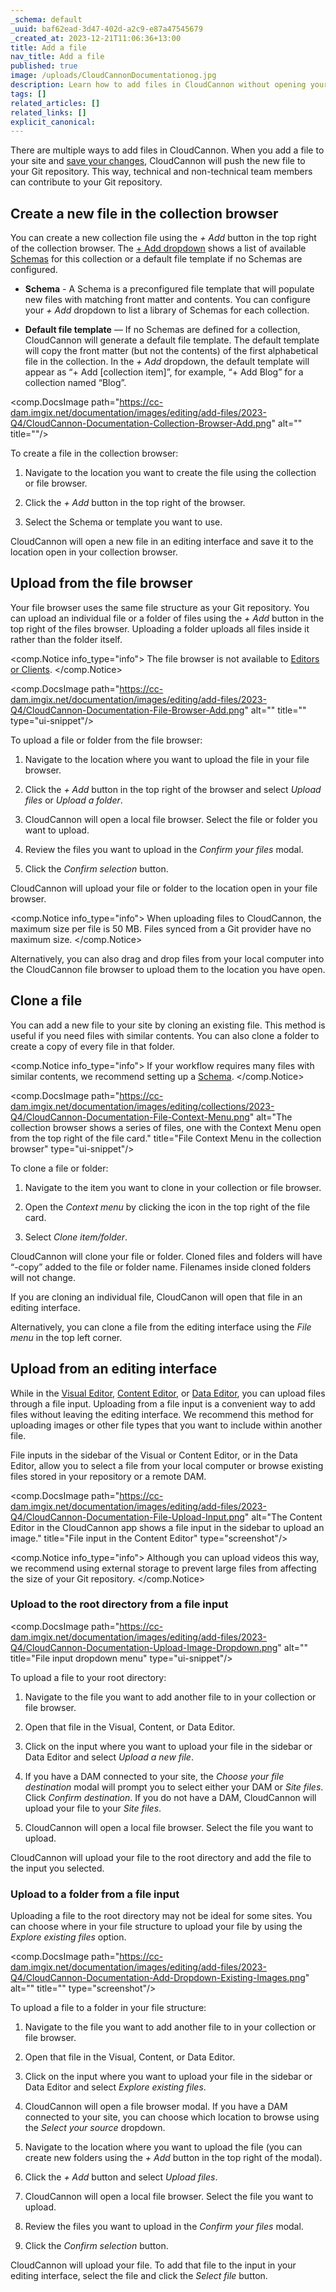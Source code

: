 ```yaml
---
_schema: default
_uuid: baf62ead-3d47-402d-a2c9-e87a47545679
_created_at: 2023-12-21T11:06:36+13:00
title: Add a file
nav_title: Add a file
published: true
image: /uploads/CloudCannonDocumentationog.jpg
description: Learn how to add files in CloudCannon without opening your Git repository.
tags: []
related_articles: []
related_links: []
explicit_canonical:
---
```

There are multiple ways to add files in CloudCannon. When you add a file to your site and [save your changes](/documentation/articles/save-your-changes/), CloudCannon will push the new file to your Git repository. This way, technical and non-technical team members can contribute to your Git repository.

## Create a new file in the collection browser

You can create a new collection file using the *\+ Add* button in the top right of the collection browser. The [\+ Add dropdown](/documentation/articles/defining-more-ways-to-add-new-files/) shows a list of available [Schemas](/documentation/articles/creating-collection-schemas/) for this collection or a default file template if no Schemas are configured.

* **Schema**&nbsp;- A Schema is a preconfigured file template that will populate new files with matching front matter and contents. You can configure your *\+ Add*&nbsp;dropdown to list a library of Schemas for each collection.

* **Default file template** — If no Schemas are defined for a collection, CloudCannon will generate a default file template. The default template will copy the front matter (but not the contents) of the first alphabetical file in the collection. In the *\+ Add* dropdown, the default template will appear as “+ Add \[collection item\]”, for example, “+ Add Blog” for a collection named “Blog”.

<comp.DocsImage path="https://cc-dam.imgix.net/documentation/images/editing/add-files/2023-Q4/CloudCannon-Documentation-Collection-Browser-Add.png" alt="" title=""/>

To create a file in the collection browser:

1. Navigate to the location you want to create the file using the collection or file browser.

2. Click the *\+ Add* button in the top right of the browser.

3. Select the Schema or template you want to use.

CloudCannon will open a new file in an editing interface and save it to the location open in your collection browser.

## Upload from the file browser

Your file browser uses the same file structure as your Git repository. You can upload an individual file or a folder of files using the *\+ Add* button in the top right of the files browser. Uploading a folder uploads all files inside it rather than the folder itself.

<comp.Notice info_type="info">
  The file browser is not available to [Editors or Clients](/documentation/articles/managing-your-team-members/).
</comp.Notice>

<comp.DocsImage path="https://cc-dam.imgix.net/documentation/images/editing/add-files/2023-Q4/CloudCannon-Documentation-File-Browser-Add.png" alt="" title="" type="ui-snippet"/>

To upload a file or folder from the file browser:

1. Navigate to the location where you want to upload the file in your file browser.

2. Click the *\+ Add* button in the top right of the browser and select *Upload files* or *Upload a folder*.

3. CloudCannon will open a local file browser. Select the file or folder you want to upload.

4. Review the files you want to upload in the *Confirm your files* modal.

5. Click the *Confirm selection* button.

CloudCannon will upload your file or folder to the location open in your file browser.

<comp.Notice info_type="info">
  When uploading files to CloudCannon, the maximum size per file is 50 MB. Files synced from a Git provider have no maximum size.
</comp.Notice>

Alternatively, you can also drag and drop files from your local computer into the CloudCannon file browser to upload them to the location you have open.

## Clone a file

You can add a new file to your site by cloning an existing file. This method is useful if you need files with similar contents. You can also clone a folder to create a copy of every file in that folder.

<comp.Notice info_type="info">
  If your workflow requires many files with similar contents, we recommend setting up a [Schema](/documentation/articles/creating-collection-schemas/).
</comp.Notice>

<comp.DocsImage path="https://cc-dam.imgix.net/documentation/images/editing/collections/2023-Q4/CloudCannon-Documentation-File-Context-Menu.png" alt="The collection browser shows a series of files, one with the Context Menu open from the top right of the file card." title="File Context Menu in the collection browser" type="ui-snippet"/>

To clone a file or folder:

1. Navigate to the item you want to clone in your collection or file browser.

2. Open the *Context menu* by clicking the icon in the top right of the file card.

3. Select *Clone item/folder*.

CloudCannon will clone your file or folder. Cloned files and folders will have “-copy” added to the file or folder name. Filenames inside cloned folders will not change.

If you are cloning an individual file, CloudCanon will open that file in an editing interface.

Alternatively, you can clone a file from the editing interface using the *File menu* in the top left corner.

## Upload from an editing interface

While in the [Visual Editor](/documentation/articles/introducing-the-visual-editor/), [Content Editor](/documentation/articles/introducing-the-content-editor/), or [Data Editor](/documentation/articles/introducing-the-data-editor/), you can upload files through a file input. Uploading from a file input is a convenient way to add files without leaving the editing interface. We recommend this method for uploading images or other file types that you want to include within another file.

File inputs in the sidebar of the Visual or Content Editor, or in the Data Editor, allow you to select a file from your local computer or browse existing files stored in your repository or a remote DAM.

<comp.DocsImage path="https://cc-dam.imgix.net/documentation/images/editing/add-files/2023-Q4/CloudCannon-Documentation-File-Upload-Input.png" alt="The Content Editor in the CloudCannon app shows a file input in the sidebar to upload an image." title="File input in the Content Editor" type="screenshot"/>

<comp.Notice info_type="info">
  Although you can upload videos this way, we recommend using external storage to prevent large files from affecting the size of your Git repository.
</comp.Notice>

### Upload to the root directory from a file input

<comp.DocsImage path="https://cc-dam.imgix.net/documentation/images/editing/add-files/2023-Q4/CloudCannon-Documentation-Upload-Image-Dropdown.png" alt="" title="File input dropdown menu" type="ui-snippet"/>

To upload a file to your root directory:

1. Navigate to the file you want to add another file to in your collection or file browser.

2. Open that file in the Visual, Content, or Data Editor.

3. Click on the input where you want to upload your file in the sidebar or Data Editor and select *Upload a new file*.

4. If you have a DAM connected to your site, the *Choose your file destination* modal will prompt you to select either your DAM or *Site files*. Click *Confirm destination*. If you do not have a DAM, CloudCannon will upload your file to your *Site files*.

5. CloudCannon will open a local file browser. Select the file you want to upload.

CloudCannon will upload your file to the root directory and add the file to the input you selected.

### Upload to a folder from a file input

Uploading a file to the root directory may not be ideal for some sites. You can choose where in your file structure to upload your file by using the *Explore existing files* option.

<comp.DocsImage path="https://cc-dam.imgix.net/documentation/images/editing/add-files/2023-Q4/CloudCannon-Documentation-Add-Dropdown-Existing-Images.png" alt="" title="" type="screenshot"/>

To upload a file to a folder in your file structure:

1. Navigate to the file you want to add another file to in your collection or file browser.

2. Open that file in the Visual, Content, or Data Editor.

3. Click on the input where you want to upload your file in the sidebar or Data Editor and select *Explore existing files*.

4. CloudCannon will open a file browser modal. If you have a DAM connected to your site, you can choose which location to browse using the *Select your source* dropdown.

5. Navigate to the location where you want to upload the file (you can create new folders using the *\+ Add* button in the top right of the modal).

6. Click the *\+ Add* button and select *Upload files*.

7. CloudCannon will open a local file browser. Select the file you want to upload.

8. Review the files you want to upload in the *Confirm your files* modal.

9. Click the *Confirm selection* button.

CloudCannon will upload your file. To add that file to the input in your editing interface, select the file and click the *Select file* button.